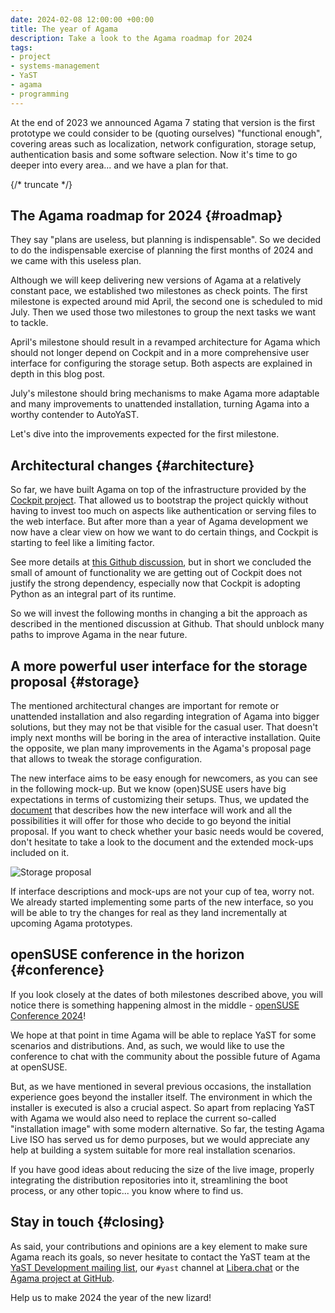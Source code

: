 ```yaml
---
date: 2024-02-08 12:00:00 +00:00
title: The year of Agama
description: Take a look to the Agama roadmap for 2024
tags:
- project
- systems-management
- YaST
- agama
- programming
---
```


At the end of 2023 we announced Agama 7 stating that version is the first prototype we could consider
to be (quoting ourselves) "functional enough", covering areas such as localization, network
configuration, storage setup, authentication basis and some software selection. Now it's time to go
deeper into every area... and we have a plan for that.

{/* truncate */}

## The Agama roadmap for 2024 {#roadmap}

They say "plans are useless, but planning is indispensable". So we decided to do the indispensable
exercise of planning the first months of 2024 and we came with this useless plan.

Although we will keep delivering new versions of Agama at a relatively constant pace, we established
two milestones as check points. The first milestone is expected around mid April, the second one
is scheduled to mid July. Then we used those two milestones to group the next tasks we want to
tackle.

April's milestone should result in a revamped architecture for Agama which should not longer depend
on Cockpit and in a more comprehensive user interface for configuring the storage setup. Both
aspects are explained in depth in this blog post.

July's milestone should bring mechanisms to make Agama more adaptable and many improvements to
unattended installation, turning Agama into a worthy contender to AutoYaST.

Let's dive into the improvements expected for the first milestone.

## Architectural changes {#architecture}

So far, we have built Agama on top of the infrastructure provided by the
[Cockpit project](https://cockpit-project.org/). That allowed us to bootstrap the project quickly
without having to invest too much on aspects like authentication or serving files to the web
interface. But after more than a year of Agama development we now have a clear view on how we want
to do certain things, and Cockpit is starting to feel like a limiting factor.

See more details at [this Github discussion](https://github.com/agama-project/agama/discussions/1000),
but in short we concluded the small of amount of functionality we are getting out of Cockpit does
not justify the strong dependency, especially now that Cockpit is adopting Python as an integral
part of its runtime.

So we will invest the following months in changing a bit the approach as described in the mentioned
discussion at Github. That should unblock many paths to improve Agama in the near future.

## A more powerful user interface for the storage proposal {#storage}

The mentioned architectural changes are important for remote or unattended installation and also
regarding integration of Agama into bigger solutions, but they may not be that visible for the
casual user. That doesn't imply next months will be boring in the area of interactive installation.
Quite the opposite, we plan many improvements in the Agama's proposal page that allows to tweak the
storage configuration.

The new interface aims to be easy enough for newcomers, as you can see in the following mock-up.
But we know (open)SUSE users have big expectations in terms of customizing their setups. Thus,
we updated the [document](https://github.com/agama-project/agama/blob/master/doc/storage_ui.md) that
describes how the new interface will work and all the possibilities it will offer for those who
decide to go beyond the initial proposal. If you want to check whether your basic needs would be
covered, don't hesitate to take a look to the document and the extended mock-ups included on it.

![Storage proposal](../static/img/blog/2024-02-08/storage.png)


If interface descriptions and mock-ups are not your cup of tea, worry not. We already started
implementing some parts of the new interface, so you will be able to try the changes for real
as they land incrementally at upcoming Agama prototypes.

## openSUSE conference in the horizon {#conference}

If you look closely at the dates of both milestones described above, you will notice there is
something happening almost in the middle -
[openSUSE Conference 2024](https://events.opensuse.org/conferences/oSC24)!

We hope at that point in time Agama will be able to replace YaST for some scenarios and
distributions. And, as such, we would like to use the conference to chat with the community about
the possible future of Agama at openSUSE.

But, as we have mentioned in several previous occasions, the installation experience goes beyond the
installer itself. The environment in which the installer is executed is also a crucial
aspect. So apart from replacing YaST with Agama we would also need to replace the current so-called
"installation image" with some modern alternative. So far, the testing Agama Live ISO has served us
for demo purposes, but we would appreciate any help at building a system suitable for more real
installation scenarios.

If you have good ideas about reducing the size of the live image, properly integrating the
distribution repositories into it, streamlining the boot process, or any other topic... you
know where to find us.

## Stay in touch {#closing}

As said, your contributions and opinions are a key element to make sure Agama reach its goals, so
never hesitate to contact the YaST team at the [YaST Development mailing
list](https://lists.opensuse.org/archives/list/yast-devel@lists.opensuse.org/), our `#yast`
channel at [Libera.chat](https://libera.chat/) or the [Agama project at
GitHub](https://github.com/agama-project/agama).

Help us to make 2024 the year of the new lizard!
